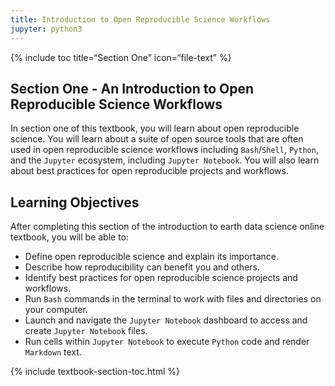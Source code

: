 ```yaml
---
title: Introduction to Open Reproducible Science Workflows
jupyter: python3
---
```


{% include toc title="Section One" icon="file-text" %}

<div class="notice--info" markdown="1">

## <i class="fa fa-ship" aria-hidden="true"></i> Section One - An Introduction to Open Reproducible Science Workflows

In section one of this textbook, you will learn about open reproducible science. You will learn about a suite of open source tools that are often used in open reproducible science workflows including `Bash`/`Shell`, `Python`, and the `Jupyter` ecosystem, including `Jupyter Notebook`. You will also learn about best practices for open reproducible projects and workflows. 


## <i class="fa fa-graduation-cap" aria-hidden="true"></i> Learning Objectives

After completing this section of the introduction to earth data science online textbook, you will be able to:

* Define open reproducible science and explain its importance.
* Describe how reproducibility can benefit you and others.
* Identify best practices for open reproducible science projects and workflows. 
* Run `Bash` commands in the terminal to work with files and directories on your computer.
* Launch and navigate the `Jupyter Notebook` dashboard to access and create `Jupyter Notebook` files.
* Run cells within `Jupyter Notebook` to execute `Python` code and render `Markdown` text.

</div>


{% include textbook-section-toc.html %}


